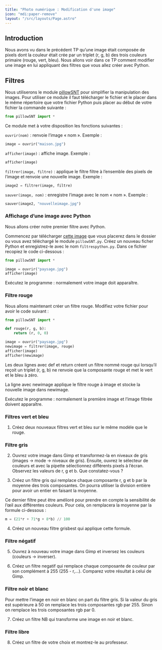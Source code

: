 ```yaml
---
title: "Photo numérique : Modification d'une image"
icon: "mdi:paper-remove"
layout: "/src/layouts/Page.astro"
---
```


## Introduction

Nous avons vu dans le précédent TP qu’une image était composée de pixels dont
la couleur était crée par un triplet (r, g, b) des trois couleurs primaire
(rouge, vert, bleu). Nous allons voir dans ce TP comment modifier une image en
lui appliquant des filtres que vous allez créer avec Python.

## Filtres

Nous utiliserons le module [pillowSNT](/files/python/pillowSNT.py) pour
simplifier la manipulation des images. Pour utiliser ce module il faut
télécharger le fichier et le placer dans le même répertoire que votre fichier
Python puis placer au début de votre fichier la commande suivante :

```python
from pillowSNT import *
```

Ce module met à votre disposition les fonctions suivantes :

`ouvrir(nom)` : renvoie l’image « nom ». Exemple :

```python
image = ouvrir("maison.jpg")
```

`afficher(image)` : affiche image. Exemple :

```python
afficher(image)
```

`filtrer(image, filtre)` : applique le filtre filtre à l’ensemble des pixels
de l’image et renvoie une nouvelle image. Exemple :

```python
image2 = filtrer(image, filtre)
```

`sauver(image, nom)` : enregistre l’image avec le nom « nom ». Exemple :

```python
sauver(image2, "nouvelleimage.jpg")
```

### Affichage d’une image avec Python

Nous allons créer notre premier filtre avec Python.

Commencez par télécharger [cette image](/cours/paysage.jpg) que vous placerez
dans le dossier ou vous avez téléchargé le module `pillowSNT.py`. Créez un
nouveau ficher Python et enregistrez-le avec le nom `filtrespython.py`. Dans
ce fichier recopiez le code ci-dessous :

```python
from pillowSNT import *

image = ouvrir("paysage.jpg")
afficher(image)
```

Exécutez le programme : normalement votre image doit apparaître.

### Filtre rouge

Nous allons maintenant créer un filtre rouge. Modifiez votre fichier pour
avoir le code suivant :

```python
from pillowSNT import *

def rouge(r, g, b):
    return (r, 0, 0)

image = ouvrir("paysage.jpg")
newimage = filtrer(image, rouge)
afficher(image)
afficher(newimage)
```

Les deux lignes avec def et return créent un filtre nommé rouge qui lorsqu’il
reçoit un triplet (r, g, b) ne renvoie que la composante rouge et met le vert
et le bleu à zéro.

La ligne avec newimage applique le filtre rouge à image et stocke la nouvelle
image dans newimage.

Exécutez le programme : normalement la première image et l’image filtrée
doivent apparaître.

### Filtres vert et bleu

1. Créez deux nouveaux filtres vert et bleu sur le même modèle que le
rouge.

### Filtre gris

2. Ouvrez votre image dans Gimp et transformez-la en niveaux de gris
(images → mode → niveaux de gris). Ensuite, ouvrez le sélecteur de couleurs et
avec la pipette sélectionnez différents pixels à l’écran. Observez les valeurs
de r, g et b. Que constatez-vous ?

3. Créez un filtre gris qui remplace chaque composante r, g et b par la
moyenne des trois composantes. On pourra utiliser la division entière pour
avoir un entier en faisant la moyenne.

Ce dernier filtre peut être amélioré pour prendre en compte la sensibilité de
l’œil aux différentes couleurs. Pour cela, on remplacera la moyenne par la
formule ci-dessous :

```python
m = (21*r + 71*g + 8*b) // 100
```

4. Créez un nouveau filtre grisbest qui applique cette formule.

### Filtre négatif

5. Ouvrez à nouveau votre image dans Gimp et inversez les couleurs
(couleurs → inverser).

6. Créez un filtre negatif qui remplace chaque composante de couleur par
son complément à 255 (255 - r,…). Comparez votre résultat à celui de Gimp.

### Filtre noir et blanc

Pour mettre l’image en noir en blanc on part du filtre gris. Si la valeur du
gris est supérieure à 50 on remplace les trois composantes rgb par 255. Sinon
on remplace les trois composantes rgb par 0.

7. Créez un filtre NB qui transforme une image en noir et blanc.

### Filtre libre

8. Créez un filtre de votre choix et montrez-le au professeur.